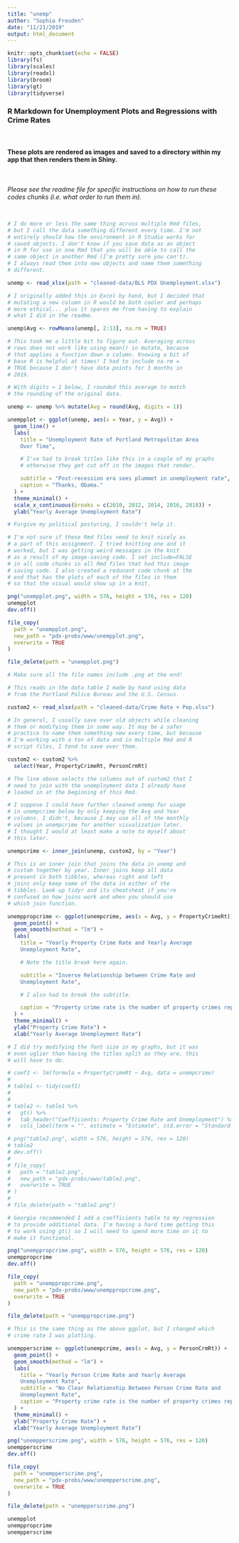 ```yaml
---
title: "unemp"
author: "Sophia Freuden"
date: "11/21/2019"
output: html_document
---
```


```r
knitr::opts_chunk$set(echo = FALSE)
library(fs)
library(scales)
library(readxl)
library(broom)
library(gt)
library(tidyverse)
```

### R Markdown for Unemployment Plots and Regressions with Crime Rates

<br>

#### These plots are rendered as images and saved to a directory within my app that then renders them in Shiny.  

<br>

*Please see the readme file for specific instructions on how to run these codes chunks (i.e. what order to run them in).*  

<br>

```r
# I do more or less the same thing across multiple Rmd files,
# but I call the data something different every time. I'm not
# entirely should how the environment in R Studio works for
# saved objects. I don't know if you save data as an object
# in R for use in one Rmd that you will be able to call the
# same object in another Rmd (I'm pretty sure you can't).
# I always read them into new objects and name them something
# different.

unemp <- read_xlsx(path = "cleaned-data/BLS PDX Unemployment.xlsx")
```

```r
# I originally added this in Excel by hand, but I decided that
# mutating a new column in R would be both cooler and perhaps
# more ethical... plus it spares me from having to explain
# what I did in the readme.

unemp$Avg <- rowMeans(unemp[, 2:13], na.rm = TRUE)

# This took me a little bit to figure out. Averaging across
# rows does not work like using mean() in mutate, because
# that applies a function down a column. Knowing a bit of
# base R is helpful at times! I had to include na.rm =
# TRUE because I don't have data points for 3 months in
# 2019.

# With digits = 1 below, I rounded this average to match
# the rounding of the original data.

unemp <- unemp %>% mutate(Avg = round(Avg, digits = 1))
```

```r
unempplot <- ggplot(unemp, aes(x = Year, y = Avg)) +
  geom_line() +
  labs(
    title = "Unemployment Rate of Portland Metropolitan Area
    Over Time",

    # I've had to break titles like this in a couple of my graphs
    # otherwise they get cut off in the images that render.

    subtitle = "Post-recession era sees plummet in unemployment rate",
    caption = "Thanks, Obama."
  ) +
  theme_minimal() +
  scale_x_continuous(breaks = c(2010, 2012, 2014, 2016, 2018)) +
  ylab("Yearly Average Unemployment Rate")

# Forgive my political posturing, I couldn't help it.
```

```r
# I'm not sure if these Rmd files need to knit nicely as
# a part of this assignment. I tried knitting one and it
# worked, but I was getting weird messages in the knit
# as a result of my image-saving code. I set include=FALSE
# in all code chunks in all Rmd files that had this image
# saving code. I also created a redunant code chunk at the
# end that has the plots of each of the files in them
# so that the visual would show up in a knit.

png("unempplot.png", width = 576, height = 576, res = 120)
unempplot
dev.off()

file_copy(
  path = "unempplot.png",
  new_path = "pdx-probs/www/unempplot.png",
  overwrite = TRUE
)

file_delete(path = "unempplot.png")

# Make sure all the file names include .png at the end!
```

```r
# This reads in the data table I made by hand using data
# from the Portland Police Bureau and the U.S. Census.

custom2 <- read_xlsx(path = "cleaned-data/Crime Rate + Pop.xlsx")
```

```r
# In general, I usually save over old objects while cleaning
# them or modifying them in some way. It may be a safer
# practice to name them something new every time, but because
# I'm working with a ton of data and in multiple Rmd and R
# script files, I tend to save over them.

custom2 <- custom2 %>%
  select(Year, PropertyCrimeRt, PersonCrmRt)

# The line above selects the columns out of custom2 that I
# need to join with the unemployment data I already have
# loaded in at the beginning of this Rmd.

# I suppose I could have further cleaned unemp for usage
# in unempcrime below by only keeping the Avg and Year
# columns. I didn't, because I may use all of the monthly
# values in unempcrime for another visualization later.
# I thought I would at least make a note to myself about
# this later.

unempcrime <- inner_join(unemp, custom2, by = "Year")

# This is an inner join that joins the data in unemp and
# custom together by year. Inner joins keep all data
# present in both tibbles, whereas right and left
# joins only keep some of the data in either of the
# tibbles. Look up tidyr and its cheatsheat if you're
# confused on how joins work and when you should use
# which join function.
```

```r
unemppropcrime <- ggplot(unempcrime, aes(x = Avg, y = PropertyCrimeRt)) +
  geom_point() +
  geom_smooth(method = "lm") +
  labs(
    title = "Yearly Property Crime Rate and Yearly Average
    Unemployment Rate",

    # Note the title break here again.

    subtitle = "Inverse Relationship between Crime Rate and
    Unemployment Rate",

    # I also had to break the subtitle.

    caption = "Property crime rate is the number of property crimes reported per 1,000 people."
  ) +
  theme_minimal() +
  ylab("Property Crime Rate") +
  xlab("Yearly Average Unemployment Rate")

# I did try modifying the font size in my graphs, but it was
# even uglier than having the titles split as they are. this
# will have to do.
```

```r
# coef1 <- lm(formula = PropertyCrimeRt ~ Avg, data = unempcrime)
# 
# table1 <- tidy(coef1)
# 
# 
# table2 <- table1 %>%
#   gt() %>%
#   tab_header("Coefficients: Property Crime Rate and Unemployment") %>%
#   cols_label(term = "", estimate = "Estimate", std.error = "Standard Error", statistic = "Statistic", p.value = "P Value")
```

```r
# png("table2.png", width = 576, height = 576, res = 120)
# table2
# dev.off()
# 
# file_copy(
#   path = "table2.png",
#   new_path = "pdx-probs/www/table2.png",
#   overwrite = TRUE
# )
# 
# file_delete(path = "table2.png")

# Georgie recommended I add a coefficients table to my regression
# to provide additional data. I'm having a hard time getting this
# to work using gt() so I will need to spend more time on it to
# make it functional.
```


```r
png("unemppropcrime.png", width = 576, height = 576, res = 120)
unemppropcrime
dev.off()

file_copy(
  path = "unemppropcrime.png",
  new_path = "pdx-probs/www/unemppropcrime.png",
  overwrite = TRUE
)

file_delete(path = "unemppropcrime.png")
```

```r
# This is the same thing as the above ggplot, but I changed which
# crime rate I was plotting.

unempperscrime <- ggplot(unempcrime, aes(x = Avg, y = PersonCrmRt)) +
  geom_point() +
  geom_smooth(method = "lm") +
  labs(
    title = "Yearly Person Crime Rate and Yearly Average
    Unemployment Rate",
    subtitle = "No Clear Relationship Between Person Crime Rate and
    Unemployment Rate",
    caption = "Property crime rate is the number of property crimes reported per 1,000 people."
  ) +
  theme_minimal() +
  ylab("Property Crime Rate") +
  xlab("Yearly Average Unemployment Rate")
```

```r
png("unempperscrime.png", width = 576, height = 576, res = 120)
unempperscrime
dev.off()

file_copy(
  path = "unempperscrime.png",
  new_path = "pdx-probs/www/unempperscrime.png",
  overwrite = TRUE
)

file_delete(path = "unempperscrime.png")
```

```r
unempplot
unemppropcrime
unempperscrime
```

